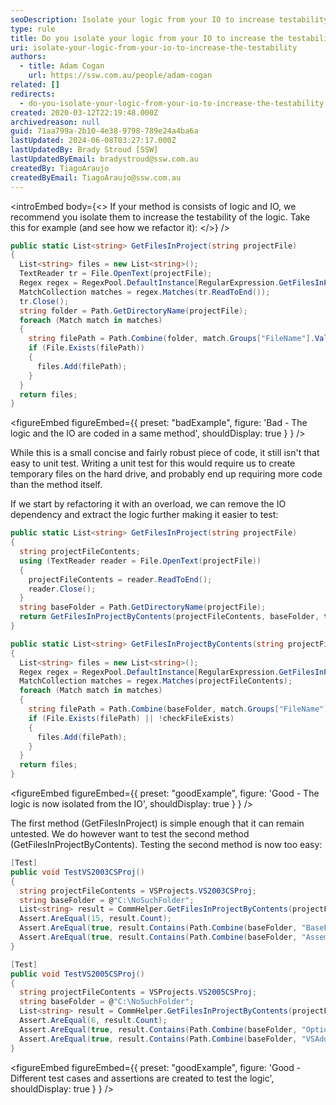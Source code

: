 ```yaml
---
seoDescription: Isolate your logic from your IO to increase testability. By separating concerns and minimizing dependencies, you can write more robust and maintainable code that's easier to test and debug.
type: rule
title: Do you isolate your logic from your IO to increase the testability?
uri: isolate-your-logic-from-your-io-to-increase-the-testability
authors:
  - title: Adam Cogan
    url: https://ssw.com.au/people/adam-cogan
related: []
redirects:
  - do-you-isolate-your-logic-from-your-io-to-increase-the-testability
created: 2020-03-12T22:19:48.000Z
archivedreason: null
guid: 71aa799a-2b10-4e38-9798-789e24a4ba6a
lastUpdated: 2024-06-08T03:27:17.000Z
lastUpdatedBy: Brady Stroud [SSW]
lastUpdatedByEmail: bradystroud@ssw.com.au
createdBy: TiagoAraujo
createdByEmail: TiagoAraujo@ssw.com.au
---
```


<introEmbed
  body={<>
If your method is consists of logic and IO, we recommend you isolate them to increase the testability of the logic.
Take this for example (and see how we refactor it):
  </>}
/>
```cs
public static List<string> GetFilesInProject(string projectFile)
{
  List<string> files = new List<string>();
  TextReader tr = File.OpenText(projectFile);
  Regex regex = RegexPool.DefaultInstance[RegularExpression.GetFilesInProject];
  MatchCollection matches = regex.Matches(tr.ReadToEnd());
  tr.Close();
  string folder = Path.GetDirectoryName(projectFile);
  foreach (Match match in matches)
  {
    string filePath = Path.Combine(folder, match.Groups["FileName"].Value);
    if (File.Exists(filePath))
    {
      files.Add(filePath);
    }
  }
  return files;
}
```

<figureEmbed figureEmbed={{
  preset: "badExample",
  figure: 'Bad - The logic and the IO are coded in a same method',
  shouldDisplay: true
} } />


While this is a small concise and fairly robust piece of code, it still isn't that easy to unit test. Writing a unit test for this would require us to create temporary files on the hard drive, and probably end up requiring more code than the method itself.

If we start by refactoring it with an overload, we can remove the IO dependency and extract the logic further making it easier to test:

```cs
public static List<string> GetFilesInProject(string projectFile)
{
  string projectFileContents;
  using (TextReader reader = File.OpenText(projectFile))
  {
    projectFileContents = reader.ReadToEnd();
    reader.Close();
  }
  string baseFolder = Path.GetDirectoryName(projectFile);
  return GetFilesInProjectByContents(projectFileContents, baseFolder, true);
}

public static List<string> GetFilesInProjectByContents(string projectFileContents, string baseFolder, bool checkFileExists)
{
  List<string> files = new List<string>();
  Regex regex = RegexPool.DefaultInstance[RegularExpression.GetFilesInProject];
  MatchCollection matches = regex.Matches(projectFileContents);
  foreach (Match match in matches)
  {
    string filePath = Path.Combine(baseFolder, match.Groups["FileName"].Value);
    if (File.Exists(filePath) || !checkFileExists)
    {
      files.Add(filePath);
    }
  }
  return files;
}
```

<figureEmbed figureEmbed={{
  preset: "goodExample",
  figure: 'Good - The logic is now isolated from the IO',
  shouldDisplay: true
} } />


The first method (GetFilesInProject) is simple enough that it can remain untested. We do however want to test the second method (GetFilesInProjectByContents). Testing the second method is now too easy:

```cs
[Test]
public void TestVS2003CSProj()
{
  string projectFileContents = VSProjects.VS2003CSProj;
  string baseFolder = @"C:\NoSuchFolder";
  List<string> result = CommHelper.GetFilesInProjectByContents(projectFileContents, baseFolder, false);
  Assert.AreEqual(15, result.Count);
  Assert.AreEqual(true, result.Contains(Path.Combine(baseFolder, "BaseForm.cs")));
  Assert.AreEqual(true, result.Contains(Path.Combine(baseFolder, "AssemblyInfo.cs")));
}

[Test]
public void TestVS2005CSProj()
{
  string projectFileContents = VSProjects.VS2005CSProj;
  string baseFolder = @"C:\NoSuchFolder";
  List<string> result = CommHelper.GetFilesInProjectByContents(projectFileContents, baseFolder, false);
  Assert.AreEqual(6, result.Count);
  Assert.AreEqual(true, result.Contains(Path.Combine(baseFolder, "OptionsUI.cs")));
  Assert.AreEqual(true, result.Contains(Path.Combine(baseFolder, "VSAddInMain.cs")));
}
```

<figureEmbed figureEmbed={{
  preset: "goodExample",
  figure: 'Good - Different test cases and assertions are created to test the logic',
  shouldDisplay: true
} } />
